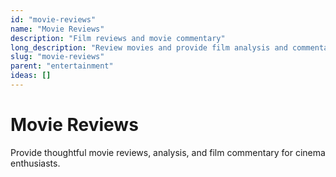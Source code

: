 ```yaml
---
id: "movie-reviews"
name: "Movie Reviews"
description: "Film reviews and movie commentary"
long_description: "Review movies and provide film analysis and commentary"
slug: "movie-reviews"
parent: "entertainment"
ideas: []
---
```


# Movie Reviews

Provide thoughtful movie reviews, analysis, and film commentary for cinema enthusiasts.